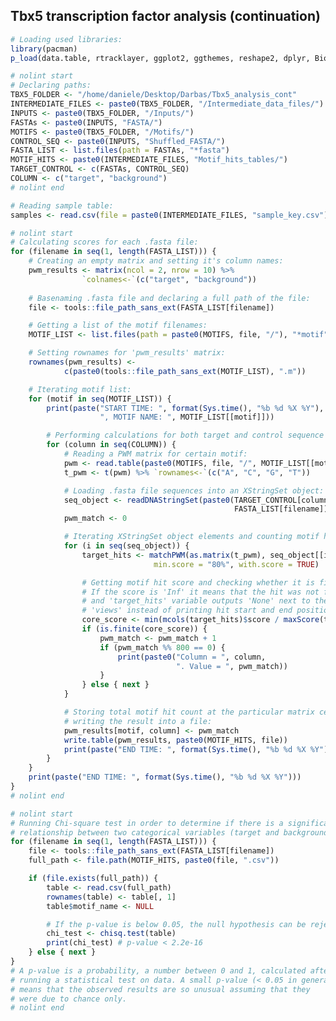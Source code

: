## Tbx5 transcription factor analysis (continuation)

```r
# Loading used libraries:
library(pacman)
p_load(data.table, rtracklayer, ggplot2, ggthemes, reshape2, dplyr, Biostrings)
```

```r
# nolint start
# Declaring paths:
TBX5_FOLDER <- "/home/daniele/Desktop/Darbas/Tbx5_analysis_cont"       
INTERMEDIATE_FILES <- paste0(TBX5_FOLDER, "/Intermediate_data_files/") 
INPUTS <- paste0(TBX5_FOLDER, "/Inputs/")                              
FASTAs <- paste0(INPUTS, "FASTA/")                                     
MOTIFS <- paste0(TBX5_FOLDER, "/Motifs/")                              
CONTROL_SEQ <- paste0(INPUTS, "Shuffled_FASTA/")                       
FASTA_LIST <- list.files(path = FASTAs, "*fasta")                      
MOTIF_HITS <- paste0(INTERMEDIATE_FILES, "Motif_hits_tables/")         
TARGET_CONTROL <- c(FASTAs, CONTROL_SEQ)                               
COLUMN <- c("target", "background")
# nolint end
```

```r
# Reading sample table:
samples <- read.csv(file = paste0(INTERMEDIATE_FILES, "sample_key.csv"))
```

```r
# nolint start
# Calculating scores for each .fasta file:
for (filename in seq(1, length(FASTA_LIST))) {
    # Creating an empty matrix and setting it's column names:
    pwm_results <- matrix(ncol = 2, nrow = 10) %>%
                `colnames<-`(c("target", "background"))
    
    # Basenaming .fasta file and declaring a full path of the file:
    file <- tools::file_path_sans_ext(FASTA_LIST[filename])

    # Getting a list of the motif filenames:
    MOTIF_LIST <- list.files(path = paste0(MOTIFS, file, "/"), "*motif")

    # Setting rownames for 'pwm_results' matrix:
    rownames(pwm_results) <-
            c(paste0(tools::file_path_sans_ext(MOTIF_LIST), ".m"))

    # Iterating motif list:
    for (motif in seq(MOTIF_LIST)) {
        print(paste("START TIME: ", format(Sys.time(), "%b %d %X %Y"),
                    ", MOTIF NAME: ", MOTIF_LIST[[motif]]))

        # Performing calculations for both target and control sequence sets:
        for (column in seq(COLUMN)) {
            # Reading a PWM matrix for certain motif:
            pwm <- read.table(paste0(MOTIFS, file, "/", MOTIF_LIST[[motif]]))
            t_pwm <- t(pwm) %>% `rownames<-`(c("A", "C", "G", "T"))

            # Loading .fasta file sequences into an XStringSet object:
            seq_object <- readDNAStringSet(paste0(TARGET_CONTROL[column],
                                                  FASTA_LIST[filename]))
            pwm_match <- 0

            # Iterating XStringSet object elements and counting motif hits:
            for (i in seq(seq_object)) {
                target_hits <- matchPWM(as.matrix(t_pwm), seq_object[[i]],
                                min.score = "80%", with.score = TRUE)

                # Getting motif hit score and checking whether it is finite.
                # If the score is 'Inf' it means that the hit was not found
                # and 'target_hits' variable outputs 'None' next to the label
                # 'views' instead of printing hit start and end positions:
                core_score <- min(mcols(target_hits)$score / maxScore(t_pwm))
                if (is.finite(core_score)) {
                    pwm_match <- pwm_match + 1
                    if (pwm_match %% 800 == 0) {
                        print(paste0("Column = ", column,
                                     ". Value = ", pwm_match))
                    }
                } else { next }
            }

            # Storing total motif hit count at the particular matrix cell and
            # writing the result into a file:
            pwm_results[motif, column] <- pwm_match
            write.table(pwm_results, paste0(MOTIF_HITS, file))
            print(paste("END TIME: ", format(Sys.time(), "%b %d %X %Y")))
        }
    }
    print(paste("END TIME: ", format(Sys.time(), "%b %d %X %Y")))
}
# nolint end
```

```r
# nolint start
# Running Chi-square test in order to determine if there is a significant
# relationship between two categorical variables (target and background):
for (filename in seq(1, length(FASTA_LIST))) {
    file <- tools::file_path_sans_ext(FASTA_LIST[filename])
    full_path <- file.path(MOTIF_HITS, paste0(file, ".csv"))

    if (file.exists(full_path)) {
        table <- read.csv(full_path)
        rownames(table) <- table[, 1]
        table$motif_name <- NULL

        # If the p-value is below 0.05, the null hypothesis can be rejected:
        chi_test <- chisq.test(table)
        print(chi_test) # p-value < 2.2e-16
    } else { next }    
}
# A p-value is a probability, a number between 0 and 1, calculated after
# running a statistical test on data. A small p-value (< 0.05 in general)
# means that the observed results are so unusual assuming that they
# were due to chance only.
# nolint end
```
